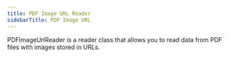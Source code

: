 ```yaml
---
title: PDF Image URL Reader
sidebarTitle: PDF Image URL
---
```


PDFImageUrlReader is a reader class that allows you to read data from PDF files with images stored in URLs.

<Snippet file="pdf-image-url-reader-reference.mdx" />
